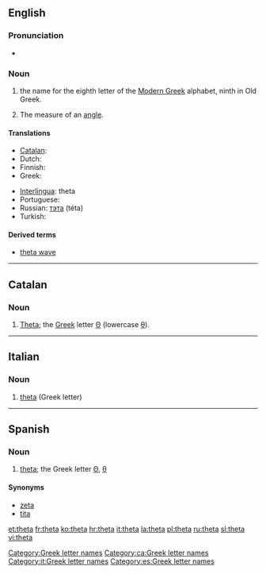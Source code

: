 {{letter_disp2|eta| [[image:Greek_uc_theta.png|39px]][[image:Greek_lc_theta.png|26px]] |iota|θήτα|Θ|θ}}
{{also|thêta}}
==English==

===Pronunciation===
* {{audio|en-us-theta.ogg|Audio (US)}}

===Noun===
{{en-noun}}

# the name for the eighth letter οf the [[Modern Greek]] alphabet, ninth in Old Greek.
# {{mathematics}} The measure of an [[angle]].

====Translations====
{{trans-top|Greek letter}}
* [[Catalan]]: {{t-|ca|theta|f}}
* Dutch: {{t|nl|thèta|m|f}}
* Finnish: {{t+|fi|theeta}}
* Greek: {{t+|el|θήτα|n}}
{{trans-mid}}
* [[Interlingua]]: theta
* Portuguese: {{t+|pt|teta|m}}
* Russian: [[тэта]] (téta) {{f}}
* Turkish: {{t-|tr|teta}}
{{trans-bottom}}

====Derived terms====
* [[theta wave]]

[[Category:Greek letter names]]

----

==Catalan==

===Noun===
{{ca-noun|f|pl=thetes}}

# [[#English|Theta]]; the [[Appendix:Greek script|Greek]] letter [[Θ]] (lowercase [[θ]]).

[[Category:ca:Greek letter names]]

----
==Italian==

===Noun===
{{wikipedia|lang=it}}
{{infl|it|noun}} {{m|f|inv}}

# [[#English|theta]] (Greek letter)

[[Category:it:Greek letter names]]
----

==Spanish==

===Noun===
{{es-noun-f}}

# [[#English|theta]]; the Greek letter [[Θ]], [[θ]]

====Synonyms====
* [[zeta]]
* [[tita]]

[[Category:es:Greek letter names]]

[[et:theta]]
[[fr:theta]]
[[ko:theta]]
[[hr:theta]]
[[it:theta]]
[[la:theta]]
[[pl:theta]]
[[ru:theta]]
[[sl:theta]]
[[vi:theta]]